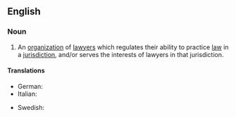 ==English==

===Noun===
{{wikipedia}}
{{en-noun}}

# An [[organization]] of [[lawyer]]s which regulates their ability to practice [[law]] in a [[jurisdiction]], and/or serves the interests of lawyers in that jurisdiction.

====Translations====
{{trans-top|an organization of lawyers}}
* German: {{t|de|Rechtsanwaltskammer}}
* Italian: {{t|it|Ordine Forense}}
{{trans-mid}}
* Swedish: {{t+|sv|advokatsamfund|n}}
{{trans-bottom}}